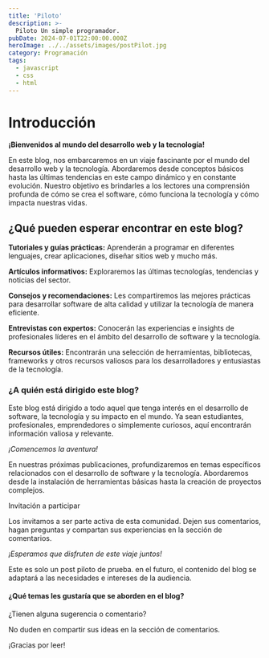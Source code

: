 ```yaml
---
title: 'Piloto'
description: >-
  Piloto Un simple programador.
pubDate: 2024-07-01T22:00:00.000Z
heroImage: ../../assets/images/postPilot.jpg
category: Programación
tags:
  - javascript
  - css
  - html
---
```

# Introducción

**¡Bienvenidos al mundo del desarrollo web y la tecnología!**

En este blog, nos embarcaremos en un viaje fascinante por el mundo del desarrollo web y la tecnología. Abordaremos desde conceptos básicos hasta las últimas tendencias en este campo dinámico y en constante evolución. Nuestro objetivo es brindarles a los lectores una comprensión profunda de cómo se crea el software, cómo funciona la tecnología y cómo impacta nuestras vidas.

## ¿Qué pueden esperar encontrar en este blog?

**Tutoriales y guías prácticas:** Aprenderán a programar en diferentes lenguajes, crear aplicaciones, diseñar sitios web y mucho más.

**Artículos informativos:** Exploraremos las últimas tecnologías, tendencias y noticias del sector.

**Consejos y recomendaciones:** Les compartiremos las mejores prácticas para desarrollar software de alta calidad y utilizar la tecnología de manera eficiente.

**Entrevistas con expertos:** Conocerán las experiencias e insights de profesionales líderes en el ámbito del desarrollo de software y la tecnología.

**Recursos útiles:** Encontrarán una selección de herramientas, bibliotecas, frameworks y otros recursos valiosos para los desarrolladores y entusiastas de la tecnología.

### ¿A quién está dirigido este blog?

Este blog está dirigido a todo aquel que tenga interés en el desarrollo de software, la tecnología y su impacto en el mundo. Ya sean estudiantes, profesionales, emprendedores o simplemente curiosos, aquí encontrarán información valiosa y relevante.

_¡Comencemos la aventura!_

En nuestras próximas publicaciones, profundizaremos en temas específicos relacionados con el desarrollo de software y la tecnología. Abordaremos desde la instalación de herramientas básicas hasta la creación de proyectos complejos.

Invitación a participar

Los invitamos a ser parte activa de esta comunidad. Dejen sus comentarios, hagan preguntas y compartan sus experiencias en la sección de comentarios.

_¡Esperamos que disfruten de este viaje juntos!_

<Alert title="Nota" type="info">Este es solo un post piloto de prueba. en el futuro, el contenido del blog se adaptará a las necesidades e intereses de la audiencia.</Alert>

#### ¿Qué temas les gustaría que se aborden en el blog?

¿Tienen alguna sugerencia o comentario?

No duden en compartir sus ideas en la sección de comentarios.

¡Gracias por leer!
